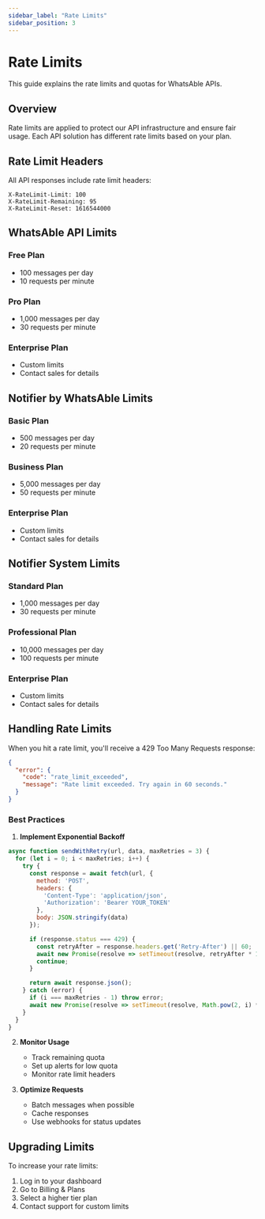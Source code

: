 ```yaml
---
sidebar_label: "Rate Limits"
sidebar_position: 3
---
```


# Rate Limits

This guide explains the rate limits and quotas for WhatsAble APIs.

## Overview

Rate limits are applied to protect our API infrastructure and ensure fair usage. Each API solution has different rate limits based on your plan.

## Rate Limit Headers

All API responses include rate limit headers:

```
X-RateLimit-Limit: 100
X-RateLimit-Remaining: 95
X-RateLimit-Reset: 1616544000
```

## WhatsAble API Limits

### Free Plan
- 100 messages per day
- 10 requests per minute

### Pro Plan
- 1,000 messages per day
- 30 requests per minute

### Enterprise Plan
- Custom limits
- Contact sales for details

## Notifier by WhatsAble Limits

### Basic Plan
- 500 messages per day
- 20 requests per minute

### Business Plan
- 5,000 messages per day
- 50 requests per minute

### Enterprise Plan
- Custom limits
- Contact sales for details

## Notifier System Limits

### Standard Plan
- 1,000 messages per day
- 30 requests per minute

### Professional Plan
- 10,000 messages per day
- 100 requests per minute

### Enterprise Plan
- Custom limits
- Contact sales for details

## Handling Rate Limits

When you hit a rate limit, you'll receive a 429 Too Many Requests response:

```json
{
  "error": {
    "code": "rate_limit_exceeded",
    "message": "Rate limit exceeded. Try again in 60 seconds."
  }
}
```

### Best Practices

1. **Implement Exponential Backoff**
```javascript
async function sendWithRetry(url, data, maxRetries = 3) {
  for (let i = 0; i < maxRetries; i++) {
    try {
      const response = await fetch(url, {
        method: 'POST',
        headers: {
          'Content-Type': 'application/json',
          'Authorization': 'Bearer YOUR_TOKEN'
        },
        body: JSON.stringify(data)
      });

      if (response.status === 429) {
        const retryAfter = response.headers.get('Retry-After') || 60;
        await new Promise(resolve => setTimeout(resolve, retryAfter * 1000));
        continue;
      }

      return await response.json();
    } catch (error) {
      if (i === maxRetries - 1) throw error;
      await new Promise(resolve => setTimeout(resolve, Math.pow(2, i) * 1000));
    }
  }
}
```

2. **Monitor Usage**
   - Track remaining quota
   - Set up alerts for low quota
   - Monitor rate limit headers

3. **Optimize Requests**
   - Batch messages when possible
   - Cache responses
   - Use webhooks for status updates

## Upgrading Limits

To increase your rate limits:
1. Log in to your dashboard
2. Go to Billing & Plans
3. Select a higher tier plan
4. Contact support for custom limits 